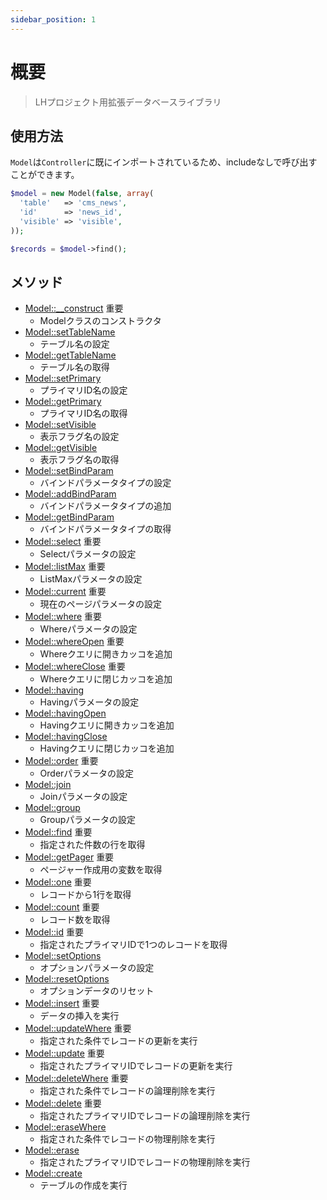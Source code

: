 ```yaml
---
sidebar_position: 1
---
```


# 概要


> LHプロジェクト用拡張データベースライブラリ

## 使用方法

`Model`は`Controller`に既にインポートされているため、includeなしで呼び出すことができます。

```php title="コントローラー"
$model = new Model(false, array(
  'table'   => 'cms_news',
  'id'      => 'news_id',
  'visible' => 'visible',
));

$records = $model->find();
```

## メソッド

- [Model::\_\_construct](/docs/fegg/library/model/methods/construct) <Badge color="yellow">重要</Badge>
  - Modelクラスのコンストラクタ
- [Model::setTableName](/docs/fegg/library/model/methods/settablename)
  - テーブル名の設定
- [Model::getTableName](/docs/fegg/library/model/methods/gettablename)
  - テーブル名の取得
- [Model::setPrimary](/docs/fegg/library/model/methods/setprimary)
  - プライマリID名の設定
- [Model::getPrimary](/docs/fegg/library/model/methods/getprimary)
  - プライマリID名の取得
- [Model::setVisible](/docs/fegg/library/model/methods/setvisible)
  - 表示フラグ名の設定
- [Model::getVisible](/docs/fegg/library/model/methods/getvisible)
  - 表示フラグ名の取得
- [Model::setBindParam](/docs/fegg/library/model/methods/setbindparam)
  - バインドパラメータタイプの設定
- [Model::addBindParam](/docs/fegg/library/model/methods/addbindparam)
  - バインドパラメータタイプの追加
- [Model::getBindParam](/docs/fegg/library/model/methods/getbindparam)
  - バインドパラメータタイプの取得
- [Model::select](/docs/fegg/library/model/methods/select) <Badge color="yellow">重要</Badge>
  - Selectパラメータの設定
- [Model::listMax](/docs/fegg/library/model/methods/listmax) <Badge color="yellow">重要</Badge>
  - ListMaxパラメータの設定
- [Model::current](/docs/fegg/library/model/methods/current) <Badge color="yellow">重要</Badge>
  - 現在のページパラメータの設定
- [Model::where](/docs/fegg/library/model/methods/where) <Badge color="yellow">重要</Badge>
  - Whereパラメータの設定
- [Model::whereOpen](/docs/fegg/library/model/methods/whereopen) <Badge color="yellow">重要</Badge>
  - Whereクエリに開きカッコを追加
- [Model::whereClose](/docs/fegg/library/model/methods/whereclose) <Badge color="yellow">重要</Badge>
  - Whereクエリに閉じカッコを追加
- [Model::having](/docs/fegg/library/model/methods/having)
  - Havingパラメータの設定
- [Model::havingOpen](/docs/fegg/library/model/methods/havingopen)
  - Havingクエリに開きカッコを追加
- [Model::havingClose](/docs/fegg/library/model/methods/havingclose)
  - Havingクエリに閉じカッコを追加
- [Model::order](/docs/fegg/library/model/methods/order) <Badge color="yellow">重要</Badge>
  - Orderパラメータの設定
- [Model::join](/docs/fegg/library/model/methods/join)
  - Joinパラメータの設定
- [Model::group](/docs/fegg/library/model/methods/group)
  - Groupパラメータの設定
- [Model::find](/docs/fegg/library/model/methods/find) <Badge color="yellow">重要</Badge>
  - 指定された件数の行を取得
- [Model::getPager](/docs/fegg/library/model/methods/getpager) <Badge color="yellow">重要</Badge>
  - ページャー作成用の変数を取得
- [Model::one](/docs/fegg/library/model/methods/one) <Badge color="yellow">重要</Badge>
  - レコードから1行を取得
- [Model::count](/docs/fegg/library/model/methods/count) <Badge color="yellow">重要</Badge>
  - レコード数を取得
- [Model::id](/docs/fegg/library/model/methods/id) <Badge color="yellow">重要</Badge>
  - 指定されたプライマリIDで1つのレコードを取得
- [Model::setOptions](/docs/fegg/library/model/methods/setoptions)
  - オプションパラメータの設定
- [Model::resetOptions](/docs/fegg/library/model/methods/resetoptions)
  - オプションデータのリセット
- [Model::insert](/docs/fegg/library/model/methods/insert) <Badge color="yellow">重要</Badge>
  - データの挿入を実行
- [Model::updateWhere](/docs/fegg/library/model/methods/updatewhere) <Badge color="yellow">重要</Badge>
  - 指定された条件でレコードの更新を実行
- [Model::update](/docs/fegg/library/model/methods/update) <Badge color="yellow">重要</Badge>
  - 指定されたプライマリIDでレコードの更新を実行
- [Model::deleteWhere](/docs/fegg/library/model/methods/deletewhere) <Badge color="yellow">重要</Badge>
  - 指定された条件でレコードの論理削除を実行
- [Model::delete](/docs/fegg/library/model/methods/delete) <Badge color="yellow">重要</Badge>
  - 指定されたプライマリIDでレコードの論理削除を実行
- [Model::eraseWhere](/docs/fegg/library/model/methods/erasewhere)
  - 指定された条件でレコードの物理削除を実行
- [Model::erase](/docs/fegg/library/model/methods/erase)
  - 指定されたプライマリIDでレコードの物理削除を実行
- [Model::create](/docs/fegg/library/model/methods/create)
  - テーブルの作成を実行

